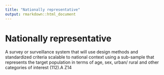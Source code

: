 ```yaml
---
title: "Nationally representative"
output: rmarkdown::html_document
---
```


# Nationally representative

A survey or surveillance system that will  use design methods and standardized  criteria scalable to national context using  a sub-sample that represents the target  population in terms of  age, sex, urban/ rural and other categories of interest (112).A Z14
